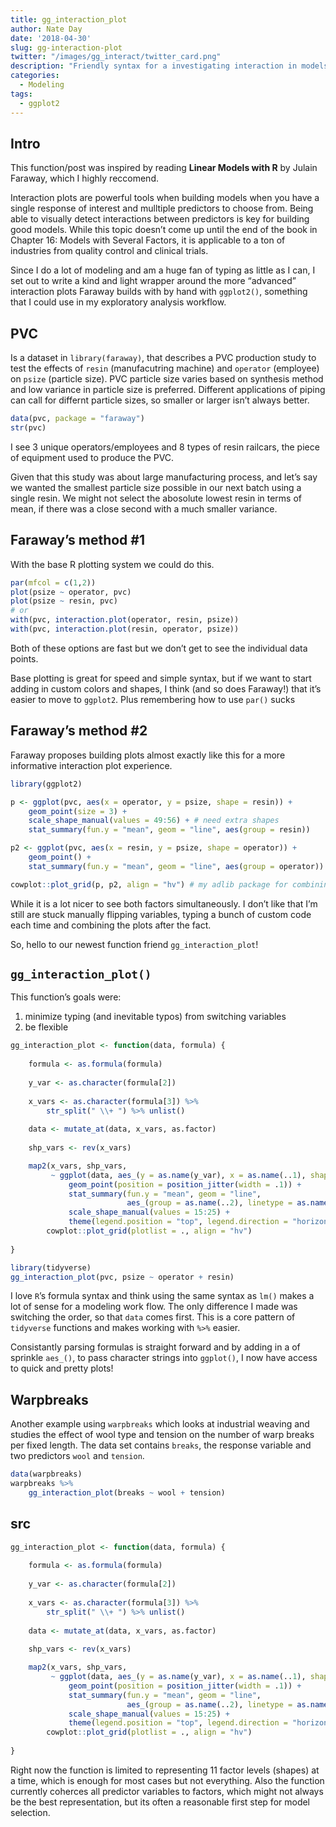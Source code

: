 ```yaml
---
title: gg_interaction_plot
author: Nate Day
date: '2018-04-30'
slug: gg-interaction-plot
twitter: "/images/gg_interact/twitter_card.png"
description: "Friendly syntax for a investigating interaction in models."
categories:
  - Modeling
tags:
  - ggplot2
---
```


## Intro

This function/post was inspired by reading **Linear Models with R** by Julain Faraway, which I highly reccomend.

Interaction plots are powerful tools when building models when you have a single response of interest and mulltiple predictors to choose from. Being able to visually detect interactions between predictors is key for building good models. While this topic doesn't come up until the end of the book in Chapter 16: Models with Several Factors, it is applicable to a ton of industries from quality control and clinical trials.

Since I do a lot of modeling and am a huge fan of typing as little as I can, I set out to write a kind and light wrapper around the more "advanced" interaction plots Faraway builds with by hand with `ggplot2()`, something that I could use in my exploratory analysis workflow.

## PVC

Is a dataset in `library(faraway)`, that describes a PVC production study to test the effects of `resin` (manufacutring machine) and `operator` (employee) on `psize` (particle size). PVC particle size varies based on synthesis method and low variance in particle size is preferred. Different applications of piping can call for differnt particle sizes, so smaller or larger isn't always better.

```r
data(pvc, package = "faraway")
str(pvc)
```

I see 3 unique operators/employees and 8 types of resin railcars, the piece of equipment used to produce the PVC.

Given that this study was about large manufacturing process, and let's say we wanted the smallest particle size possible in our next batch using a single resin. We might not select the abosolute lowest resin in terms of mean, if there was a close second with a much smaller variance.

## Faraway's method #1

With the base R plotting system we could do this.

```r
par(mfcol = c(1,2))
plot(psize ~ operator, pvc)
plot(psize ~ resin, pvc)
# or
with(pvc, interaction.plot(operator, resin, psize))
with(pvc, interaction.plot(resin, operator, psize))
```

Both of these options are fast but we don't get to see the individual data points.

Base plotting is great for speed and simple syntax, but if we want to start adding in custom colors and shapes, I think (and so does Faraway!) that it's easier to move to `ggplot2`. Plus remembering how to use `par()` sucks

## Faraway's method #2

Faraway proposes building plots almost exactly like this for a more informative interaction plot experience.

```r
library(ggplot2)

p <- ggplot(pvc, aes(x = operator, y = psize, shape = resin)) +
    geom_point(size = 3) +
    scale_shape_manual(values = 49:56) + # need extra shapes
    stat_summary(fun.y = "mean", geom = "line", aes(group = resin))

p2 <- ggplot(pvc, aes(x = resin, y = psize, shape = operator)) +
    geom_point() +
    stat_summary(fun.y = "mean", geom = "line", aes(group = operator))

cowplot::plot_grid(p, p2, align = "hv") # my adlib package for combining
```

While it is a lot nicer to see both factors simultaneously. I don't like that I'm still are stuck manually flipping variables, typing a bunch of custom code each time and combining the plots after the fact.

So, hello to our newest function friend `gg_interaction_plot`!

## `gg_interaction_plot()`

This function's goals were:

1. minimize typing (and inevitable typos) from switching variables
2. be flexible

```r
gg_interaction_plot <- function(data, formula) {
    
    formula <- as.formula(formula)
    
    y_var <- as.character(formula[2])
    
    x_vars <- as.character(formula[3]) %>%
        str_split(" \\+ ") %>% unlist()
    
    data <- mutate_at(data, x_vars, as.factor)
    
    shp_vars <- rev(x_vars)

    map2(x_vars, shp_vars,
         ~ ggplot(data, aes_(y = as.name(y_var), x = as.name(..1), shape = as.name(..2))) +
             geom_point(position = position_jitter(width = .1)) +
             stat_summary(fun.y = "mean", geom = "line",
                          aes_(group = as.name(..2), linetype = as.name(..2))) +
             scale_shape_manual(values = 15:25) +
             theme(legend.position = "top", legend.direction = "horizontal")) %>%
        cowplot::plot_grid(plotlist = ., align = "hv")
        
}
```


```r
library(tidyverse)
gg_interaction_plot(pvc, psize ~ operator + resin)
```

I love `R`'s formula syntax and think using the same syntax as `lm()` makes a lot of sense for a modeling work flow. The only difference I made was switching the order, so that `data` comes first. This is a core pattern of `tidyverse` functions and makes working with `%>%` easier.

Consistantly parsing formulas is straight forward and by adding in a of sprinkle `aes_()`, to pass character strings into `ggplot()`, I now have access to quick and pretty plots!

## Warpbreaks

Another example using `warpbreaks` which looks at industrial weaving and studies the effect of wool type and tension on the number of warp breaks per fixed length. The data set contains `breaks`, the response variable and two predictors `wool` and `tension`.

```r
data(warpbreaks)
warpbreaks %>%
    gg_interaction_plot(breaks ~ wool + tension)
```

## src

```r
gg_interaction_plot <- function(data, formula) {
    
    formula <- as.formula(formula)
    
    y_var <- as.character(formula[2])
    
    x_vars <- as.character(formula[3]) %>%
        str_split(" \\+ ") %>% unlist()
    
    data <- mutate_at(data, x_vars, as.factor)
    
    shp_vars <- rev(x_vars)

    map2(x_vars, shp_vars,
         ~ ggplot(data, aes_(y = as.name(y_var), x = as.name(..1), shape = as.name(..2))) +
             geom_point(position = position_jitter(width = .1)) +
             stat_summary(fun.y = "mean", geom = "line",
                          aes_(group = as.name(..2), linetype = as.name(..2))) +
             scale_shape_manual(values = 15:25) +
             theme(legend.position = "top", legend.direction = "horizontal")) %>%
        cowplot::plot_grid(plotlist = ., align = "hv")
        
}
```

Right now the function is limited to representing 11 factor levels (shapes) at a time, which is enough for most cases but not everything. Also the function currently coherces all predictor variables to factors, which might not always be the best representation, but its often a reasonable first step for model selection.